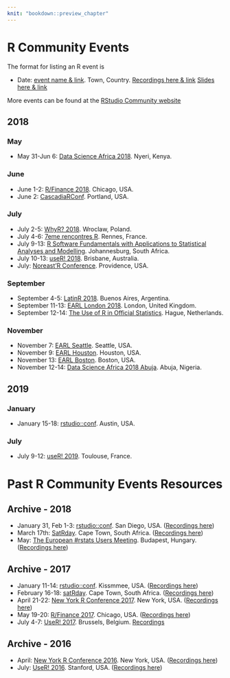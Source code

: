 ```yaml
---
knit: "bookdown::preview_chapter"
---
```


# R Community Events

The format for listing an R event is

  * Date: [event name & link](http://www.example.com). Town, Country. [Recordings here & link](http://www.example.com) [Slides here & link](http://www.example.com)

More events can be found at the [RStudio Community website](https://community.rstudio.com/c/irl)

## 2018 {-}

### May
  * May 31-Jun 6: [Data Science Africa 2018](http://www.datascienceafrica.org/dsa2018/). Nyeri, Kenya.

### June

 *  June 1-2: [R/Finance 2018](http://www.rinfinance.com). Chicago, USA.
 *  June 2: [CascadiaRConf](https://www.cascadiarconf.com). Portland, USA.

### July

 * July 2-5: [WhyR? 2018](http://whyr2018.pl/). Wroclaw, Poland.
 * July 4-6: [7eme rencontres R](https://r2018-rennes.sciencesconf.org). Rennes, France.
 * July 9-13: [R Software Fundamentals with Applications to Statistical Analyses and Modelling](http://www.sastat.org.za/sites/default/files/inline-files/2018-04-08_ShortCourse-RSoftwareFundamentals_Version-Noticeboards%28WithURL%29.pdf). Johannesburg, South Africa.
 * July 10-13: [useR! 2018](https://user2018.r-project.org/). Brisbane, Australia.
 * July: [Noreast'R Conference](http://noreastrconf.com/). Providence, USA.

### September

 * September 4-5: [LatinR 2018](http://latin-r.com/). Buenos Aires, Argentina.
 * September 11-13: [EARL London 2018](https://earlconf.com/london/). London, United Kingdom.
 * September 12-14: [The Use of R in Official Statistics](https://www.aanmelder.nl/uros2018). Hague, Netherlands.
 
### November

 * November 7: [EARL Seattle](https://earlconf.com/boston). Seattle, USA.
 * November 9: [EARL Houston](https://earlconf.com/boston). Houston, USA.
 * November 13: [EARL Boston](https://earlconf.com/boston). Boston, USA.
 * November 12-14: [Data Science Africa 2018 Abuja](http://www.datascienceafrica.org/dsa2018abuja/). Abuja, Nigeria.

## 2019 {-}

### January

  * January 15-18: [rstudio::conf](https://www.rstudio.com/conference/). Austin, USA.

### July

  * July 9-12: [useR! 2019](http://www.user2019.fr/). Toulouse, France.

# Past R Community Events Resources

## Archive - 2018 {-}

  * January 31, Feb 1-3: [rstudio::conf](https://www.rstudio.com/conference/). San Diego, USA. ([Recordings here](https://www.rstudio.com/resources/webinars/#cd2efd7cff89930bc))
  * March 17th: [SatRday](http://capetown2018.satrdays.org/). Cape Town, South Africa. ([Recordings here](https://www.youtube.com/watch?v=bVweO74kvtc&list=PLQPtslMzGu4oDr6hjKm1aQ2XN7P35vCbk))
  * May: [The European #rstats Users Meeting](http://2018.erum.io/). Budapest, Hungary.  ([Recordings here](https://www.youtube.com/watch?list=PLUBl0DoLa5SAo_XRnkQA5GtEORg9K7kMh&v=4XxOUPgs9tc))

## Archive - 2017 {-}

 * January 11-14: [rstudio::conf](https://www.rstudio.com/conference/). Kissmmee, USA. ([Recordings here](https://www.rstudio.com/resources/webinars/#ed21d83e49156bae4))
  * February 16-18: [satRday](http://satrdays.org/capetown2017/). Cape Town, South Africa. ([Recordings here]())
  * April 21-22: [New York R Conference 2017](http://www.rstats.nyc). New York, USA. ([Recordings here](https://www.rstats.nyc/2017/))
  * May 19-20: [R/Finance 2017](http://www.rinfinance.com). Chicago, USA. ([Recordings here](https://channel9.msdn.com/Events/RFinance/RFinance-2017))
  * July 4-7: [UseR! 2017](http://www.user2017.brussels/). Brussels, Belgium. [Recordings](https://channel9.msdn.com/events/useR-international-R-User-conferences/)

## Archive - 2016 {-}

  * April: [New York R Conference 2016](http://www.rstats.nyc). New York, USA. ([Recordings here](https://www.rstats.nyc/2017/))
  * July: [UseR! 2016](http://user2016.org/). Stanford, USA. ([Recordings here](https://channel9.msdn.com/Events/useR-international-R-User-conference/useR2016))
